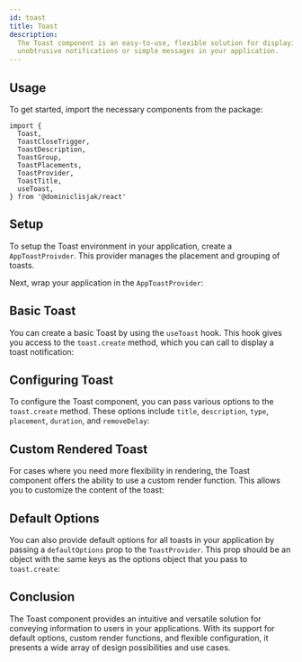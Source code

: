 ```yaml
---
id: toast
title: Toast
description:
  The Toast component is an easy-to-use, flexible solution for displaying
  unobtrusive notifications or simple messages in your application.
---
```



## Usage

To get started, import the necessary components from the package:

```tsx
import {
  Toast,
  ToastCloseTrigger,
  ToastDescription,
  ToastGroup,
  ToastPlacements,
  ToastProvider,
  ToastTitle,
  useToast,
} from '@dominiclisjak/react'
```

## Setup

To setup the Toast environment in your application, create a `AppToastProivder`.
This provider manages the placement and grouping of toasts.

<Story id="AppToastProvider" />

Next, wrap your application in the `AppToastProvider`:

<Story id="App" />

## Basic Toast

You can create a basic Toast by using the `useToast` hook. This hook gives you
access to the `toast.create` method, which you can call to display a toast
notification:

<Story id="SimpleToast" />

## Configuring Toast

To configure the Toast component, you can pass various options to the
`toast.create` method. These options include `title`, `description`, `type`,
`placement`, `duration`, and `removeDelay`:

<Story id="ConfigureToast" />

## Custom Rendered Toast

For cases where you need more flexibility in rendering, the Toast component
offers the ability to use a custom render function. This allows you to customize
the content of the toast:

<Story id="CustomRenderToast" />

## Default Options

You can also provide default options for all toasts in your application by
passing a `defaultOptions` prop to the `ToastProvider`. This prop should be an
object with the same keys as the options object that you pass to `toast.create`:

<Story id="DefaultOptions" />

## Conclusion

The Toast component provides an intuitive and versatile solution for conveying
information to users in your applications. With its support for default options,
custom render functions, and flexible configuration, it presents a wide array of
design possibilities and use cases.
